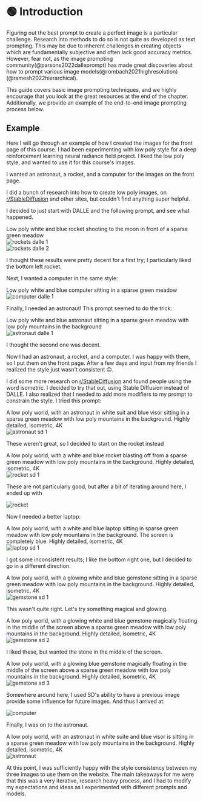 
# 🟢 Introduction

Figuring out the best prompt to create a perfect image is a particular challenge.
Research into methods to do so is not quite as developed as text prompting. This
may be due to inherent challenges in creating objects which are fundamentally subjective
and often lack good accuracy metrics. However, fear not, as the image prompting
community(@parsons2022dalleprompt) has made great discoveries about how to prompt various image models(@rombach2021highresolution)(@ramesh2022hierarchical).

This guide covers basic image prompting techniques, and we highly encourage
that you look at the great resources at the end of the chapter.
Additionally, we provide an example of the end-to-end image prompting process below.

## Example

Here I will go through an example of how I created the images for the front page of this course.
I had been experimenting with low poly style for a deep reinforcement learning
neural radiance field project. I liked the low poly style, and wanted to use it
for this course's images.

I wanted an astronaut, a rocket, and a computer for the images on the front page.

I did a bunch of research into how to create low poly images, on [r/StableDiffusion](https://www.reddit.com/r/StableDiffusion/)
and other sites, but couldn't find anything super helpful.

I decided to just start with DALLE and the following prompt, and see what happened.

<AIInput>
  Low poly white and blue rocket shooting to the moon in front of a sparse green
  meadow
</AIInput>

<div style={{ textAlign: "center" }}>
  <Image
    src="/docs/assets/images_chapter/rockets_dalle_1.webp"
    className="img-docs"
    width={2430}
    height={604}
    style={{ width: "750px", margin: "auto" }}
   alt="rockets dalle 1" />
</div>

<div style={{ textAlign: "center" }}>
  <Image
    src="/docs/assets/images_chapter/rockets_dalle_2.webp"
    className="img-docs"
    width={2430}
    height={604}
    style={{ width: "750px", margin: "auto" }}
   alt="rockets dalle 2" />
</div>

I thought these results were pretty decent for a first try; I particularly liked
the bottom left rocket.

Next, I wanted a computer in the same style:

<AIInput>
  Low poly white and blue computer sitting in a sparse green meadow
</AIInput>

<div style={{ textAlign: "center" }}>
  <Image
    src="/docs/assets/images_chapter/computer_dalle_1.webp"
    className="img-docs"
    width={2430}
    height={604}
    style={{ width: "750px", margin: "auto" }}
   alt="computer dalle 1" />
</div>

Finally, I needed an astronaut! This prompt seemed to do the trick:

<AIInput>
  Low poly white and blue astronaut sitting in a sparse green meadow with low
  poly mountains in the background
</AIInput>

<div style={{ textAlign: "center" }}>
  <Image
    src="/docs/assets/images_chapter/astronaut_dalle_1.webp"
    className="img-docs"
    width={2430}
    height={604}
    style={{ width: "750px", margin: "auto" }}
   alt="astronaut dalle 1" />
</div>

I thought the second one was decent.

Now I had an astronaut, a rocket, and a computer. I was happy with them,
so I put them on the front page. After a few days and input from my friends I
realized the style just wasn't consistent 😔.

I did some more research on [r/StableDiffusion](https://www.reddit.com/r/StableDiffusion/) and found people using the word isometric. I decided to try that out, using Stable Diffusion instead of DALLE.
I also realized that I needed to add more modifiers to my prompt
to constrain the style. I tried this prompt:

<AIInput>
  A low poly world, with an astronaut in white suit and blue visor sitting in a
  sparse green meadow with low poly mountains in the background. Highly
  detailed, isometric, 4K
</AIInput>

<div style={{ textAlign: "center" }}>
  <Image
    src="/docs/assets/images_chapter/astronaut_sd_1.webp"
    className="img-docs"
    width={1222}
    height={1108}
    style={{ width: "250px", margin: "auto" }}
   alt="astronaut sd 1" />
</div>

These weren't great, so I decided to start on the rocket instead

<AIInput>
  A low poly world, with a white and blue rocket blasting off from a sparse
  green meadow with low poly mountains in the background. Highly detailed,
  isometric, 4K
</AIInput>

<div style={{ textAlign: "center" }}>
  <Image
    src="/docs/assets/images_chapter/rocket_sd_1.webp"
    className="img-docs"
    width={1222}
    height={1108}
    style={{ width: "250px", margin: "auto" }}
   alt="rocket sd 1" />
</div>

These are not particularly good, but after a bit of iterating around here, I ended up with

<div style={{ textAlign: "center" }}>
  <Image
    src="/img/rocket.webp"
    className="img-docs"
    width={512}
    height={512}
    style={{ width: "250px", margin: "auto" }}
   alt="rocket" />
</div>

Now I needed a better laptop:

<AIInput>
  A low poly world, with a white and blue laptop sitting in sparse green meadow
  with low poly mountains in the background. The screen is completely blue.
  Highly detailed, isometric, 4K
</AIInput>

<div style={{ textAlign: "center" }}>
  <Image
    src="/docs/assets/images_chapter/laptop_sd_1.webp"
    className="img-docs"
    width={1222}
    height={1108}
    style={{ width: "250px", margin: "auto" }}
   alt="laptop sd 1" />
</div>

I got some inconsistent results; I like the bottom right one, but I decided to go in a different direction.

<AIInput>
  A low poly world, with a glowing white and blue gemstone sitting in a sparse
  green meadow with low poly mountains in the background. Highly detailed,
  isometric, 4K
</AIInput>

<div style={{ textAlign: "center" }}>
  <Image
    src="/docs/assets/images_chapter/gemstone_sd_1.webp"
    className="img-docs"
    width={1222}
    height={1108}
    style={{ width: "250px", margin: "auto" }}
   alt="gemstone sd 1" />
</div>

This wasn't quite right. Let's try something magical and glowing.

<AIInput>
  A low poly world, with a glowing white and blue gemstone magically floating in
  the middle of the screen above a sparse green meadow with low poly mountains
  in the background. Highly detailed, isometric, 4K
</AIInput>

<div style={{ textAlign: "center" }}>
  <Image
    src="/docs/assets/images_chapter/gemstone_sd_2.webp"
    className="img-docs"
    width={1222}
    height={1108}
    style={{ width: "250px", margin: "auto" }}
   alt="gemstone sd 2" />
</div>

I liked these, but wanted the stone in the middle of the screen.

<AIInput>
  A low poly world, with a glowing blue gemstone magically floating in the
  middle of the screen above a sparse green meadow with low poly mountains in
  the background. Highly detailed, isometric, 4K
</AIInput>

<div style={{ textAlign: "center" }}>
  <Image
    src="/docs/assets/images_chapter/gemstone_sd_3.webp"
    className="img-docs"
    width={1222}
    height={1108}
    style={{ width: "250px", margin: "auto" }}
   alt="gemstone sd 3" />
</div>

Somewhere around here, I used SD's ability to have a previous image provide some influence for future images.
And thus I arrived at:

<div style={{ textAlign: "center" }}>
  <Image
    src="/img/computer.webp"
    className="img-docs"
    width={512}
    height={512}
    style={{ width: "250px", margin: "auto" }}
   alt="computer" />
</div>

Finally, I was on to the astronaut.

<AIInput>
  A low poly world, with an astronaut in white suite and blue visor is sitting
  in a sparse green meadow with low poly mountains in the background. Highly
  detailed, isometric, 4K
</AIInput>

<div style={{ textAlign: "center" }}>
  <Image
    src="/img/astronaut.webp"
    className="img-docs"
    width={404}
    height={432}
    style={{ width: "250px", margin: "auto" }}
   alt="astronaut" />
</div>

At this point, I was sufficiently happy with the style consistency between my three images to use them
on the website. The main takeaways for me were that this was a very iterative, research heavy process,
and I had to modify my expectations and ideas as I experimented with different prompts and models.
